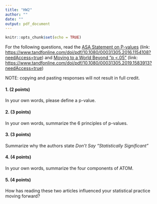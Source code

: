 ```yaml
---
title: "HW2"
author: ""
date: ""
output: pdf_document
---
```


```r
knitr::opts_chunk$set(echo = TRUE)
```

For the following questions, read the [ASA Statement on P-values](https://www.tandfonline.com/doi/pdf/10.1080/00031305.2016.1154108?needAccess=true) (link: [https://www.tandfonline.com/doi/pdf/10.1080/00031305.2016.1154108?needAccess=true](https://www.tandfonline.com/doi/pdf/10.1080/00031305.2016.1154108?needAccess=true)) and [Moving to a World Beyond "p <.05"](https://www.tandfonline.com/doi/pdf/10.1080/00031305.2019.1583913?needAccess=true) (link: [https://www.tandfonline.com/doi/pdf/10.1080/00031305.2019.1583913?needAccess=true](https://www.tandfonline.com/doi/pdf/10.1080/00031305.2019.1583913?needAccess=true))

NOTE: copying and pasting responses will not result in full credit.

#### 1. (2 points) 

In your own words, please define a p-value.

#### 2. (3 points) 

In your own words, summarize the 6 principles of p-values.

#### 3. (3 points)

Summarize why the authors state _Don’t Say “Statistically Significant”_

#### 4. (4 points)

In your own words, summarize the four components of ATOM.

#### 5. (4 points)

How has reading these two articles influenced your statistical practice moving forward?
